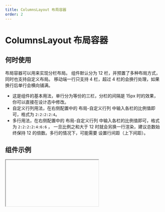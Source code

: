 ```yaml
---
title: ColumnsLayout 布局容器
order: 2
---
```


# ColumnsLayout 布局容器

## 何时使用

布局容器可以用来实现分栏布局。 组件默认分为 12 栏，并预置了多种布局方式，同时也支持自定义布局。 移动端一行只支持 4 栏，超过 4 栏的会换行处理，如果换行后单行会横向铺满。

- 这是组件的基本用法，单行分为等份的三栏，分栏的间隔是 15px 时的效果，你可以直接在设计态中修改。
- 自定义行列用法，在右侧配置中的 布局-自定义行列 中输入各栏的比例值即可，格式为 `2:2:2:2:4`。
- 多行用法，在右侧配置中的 布局-自定义行列 中输入各栏的比例值即可，格式为 `2:2:2:2:4:6:6` ，
  一旦比例之和大于 12 时就会另换一行渲染，建议总数始终保持 12 的倍数。多行的情况下，可能需要
  设置行间距（上下间距）。

## 组件示例


<Iframe url="https://www.aliwork.com/developer/columns-layout-v2?isRenderNav=false" />

## 组件属性


<AttrTable
  dataSource={[
    {
      code: 'layout',
      type: 'string',
      default: `'6:6'`,
      desc: '分栏配置，每行分为几栏，每一栏分别占几格',
    },
    {
      code: 'columnGap',
      type: 'number',
      default: '0',
      desc: '设置分栏相邻列之间的间距 ',
    },
    {
      code: 'rowGap',
      type: 'number',
      default: '0',
      desc: '在多行分栏的场景下，设置分栏相邻行之间的间距',
    },
    {
      code: 'display',
      type: `'VERTICAL' | 'HORIZONTAL'`,
      default: `'VERTICAL'`,
      desc: '排列方式',
    },
    {
      code: 'mobileRowGap',
      type: 'string ',
      default: `'16px'`,
      desc: '垂直布局时的行间距',
    }
  ]}
/>
